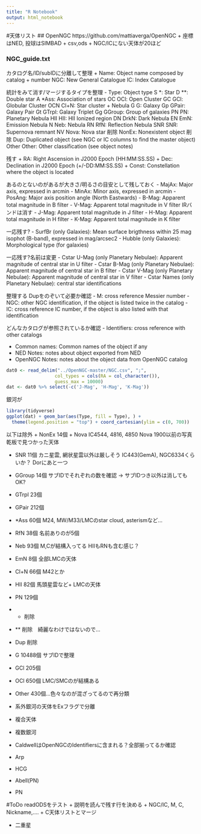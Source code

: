 ```yaml
---
title: "R Notebook"
output: html_notebook
---
```


#天体リスト
## OpenNGC
https://github.com/mattiaverga/OpenNGC
+ 座標はNED, 投球はSIMBAD
+ csv,ods
+ NGC/ICにない天体が20ほど

### NGC_guide.txt

カタログ名/ID/subIDに分離して整理
+ Name: Object name composed by catalog + number
    NGC: New General Catalogue
    IC: Index Catalogue
    
統計をみて消す/マージするタイプを整理
- Type: Object type
    S   *: Star
    D   **: Double star
    A   *Ass: Association of stars
    OC  OCl: Open Cluster
    GC  GCl: Globular Cluster
    OCN Cl+N: Star cluster + Nebula
    G   G: Galaxy
    Gp  GPair: Galaxy Pair
    Gt  GTrpl: Galaxy Triplet
    Gg  GGroup: Group of galaxies
    PN  PN: Planetary Nebula
    HII HII: HII Ionized region
    DN  DrkN: Dark Nebula
    EN  EmN: Emission Nebula
    N   Neb: Nebula
    RN  RfN: Reflection Nebula
    SNR SNR: Supernova remnant
    NV  Nova: Nova star
    削除 NonEx: Nonexistent object
    削除 Dup: Duplicated object (see NGC or IC columns to find the master object)
    Other Other: Other classification (see object notes)

残す
+ RA: Right Ascension in J2000 Epoch (HH:MM:SS.SS)
+ Dec: Declination in J2000 Epoch (+/-DD:MM:SS.SS)
+ Const: Constellation where the object is located

あるのとないのがあるが大きさ/明るさの目安として残しておく
- MajAx: Major axis, expressed in arcmin
- MinAx: Minor axis, expressed in arcmin
- PosAng: Major axis position angle (North Eastwards)
- B-Mag: Apparent total magnitude in B filter
- V-Mag: Apparent total magnitude in V filter
IRバンドは消す
- J-Mag: Apparent total magnitude in J filter
- H-Mag: Apparent total magnitude in H filter
- K-Mag: Apparent total magnitude in K filter

一応残す?
- SurfBr (only Galaxies): Mean surface brigthness within 25 mag isophot (B-band), expressed in mag/arcsec2
- Hubble (only Galaxies): Morphological type (for galaxies)

一応残す?名前は変更
- Cstar U-Mag (only Planetary Nebulae): Apparent magnitude of central star in U filter
- Cstar B-Mag (only Planetary Nebulae): Apparent magnitude of central star in B filter
- Cstar V-Mag (only Planetary Nebulae): Apparent magnitude of central star in V filter
- Cstar Names (only Planetary Nebulae): central star identifications

整理する Dupをのぞいて必要か確認
- M: cross reference Messier number
- NGC: other NGC identification, if the object is listed twice in the catalog
- IC: cross reference IC number, if the object is also listed with that identification

どんなカタログが参照されているか確認
- Identifiers: cross reference with other catalogs

- Common names: Common names of the object if any
- NED Notes: notes about object exported from NED
- OpenNGC Notes: notes about the object data from OpenNGC catalog

```r
dat0 <- read_delim("../OpenNGC-master/NGC.csv", ";", 
                  col_types = cols(RA = col_character()), 
                  guess_max = 10000)
dat <- dat0 %>% select(-c('J-Mag', 'H-Mag', 'K-Mag'))
```

銀河が
```r
library(tidyverse)
ggplot(dat) + geom_bar(aes(Type, fill = Type), ) +
  theme(legend.position = "top") + coord_cartesian(ylim = c(0, 700))

```

以下は除外
+ NonEx 14個
+ Nova IC4544, 4816, 4850 Nova 1900以前の写真乾板で見つかった天体

+ SNR 11個 カニ星雲, 網状星雲以外は厳しそう IC443(GemA), NGC6334くらいか？ Dorにあと一つ

+ GGroup 14個 サブIDでそれぞれの数を確認 -> サブIDつき以外は消してもOK?
+ GTrpl 23個
+ GPair 212個


+ *Ass 60個 M24, MW/M33/LMCのstar cloud, asterismなど...
+ RfN 38個 名前ありのが5個
+ Neb 93個 M,Cが結構入ってる HIIもRNも含む感じ？
+ EmN 8個 全部LMCの天体
+ Cl+N 66個 M42とか
+ HII 82個 馬頭星雲など+ LMCの天体

+ PN 129個

+ *  削除
+ ** 削除　綺麗なわけではないので...
+ Dup 削除
+ G 10488個 サブIDで整理
+ GCl 205個
+ OCl 650個 LMC/SMCのが結構ある
+ Other 430個...色々なのが混ざってるので再分類

+ 系外銀河の天体をExフラグで分離
+ 複合天体
+ 複数銀河


+ CaldwellはOpenNGCのIdentifiersに含まれる？全部揃ってるか確認
+ Arp
+ HCG
+ Abell(PN)
+ PN


#ToDo
readODSをテスト
+ 説明を読んで残す行を決める
+ NGC/IC, M, C, Nickname,....
+ C天体リストとマージ

+ 二重星



